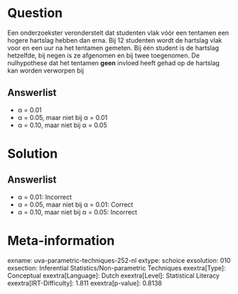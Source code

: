 Question
========

Een onderzoekster veronderstelt dat studenten vlak vóór een tentamen een
hogere hartslag hebben dan erna. Bij 12 studenten wordt de hartslag vlak
voor en een uur na het tentamen gemeten. Bij één student is de hartslag
hetzelfde, bij negen is ze afgenomen en bij twee toegenomen. De
nulhypothese dat het tentamen **geen** invloed heeft gehad op de
hartslag kan worden verworpen bij

Answerlist
----------

* α = 0.01
* α = 0.05, maar niet bij α = 0.01
* α = 0.10, maar niet bij α = 0.05

Solution
========

Answerlist
----------

* α = 0.01: Incorrect
* α = 0.05, maar niet bij α = 0.01: Correct
* α = 0.10, maar niet bij α = 0.05: Incorrect

Meta-information
================
exname: uva-parametric-techniques-252-nl
extype: schoice
exsolution: 010
exsection: Inferential Statistics/Non-parametric Techniques
exextra[Type]: Conceptual
exextra[Language]: Dutch
exextra[Level]: Statistical Literacy
exextra[IRT-Difficulty]: 1.811
exextra[p-value]: 0.8138
